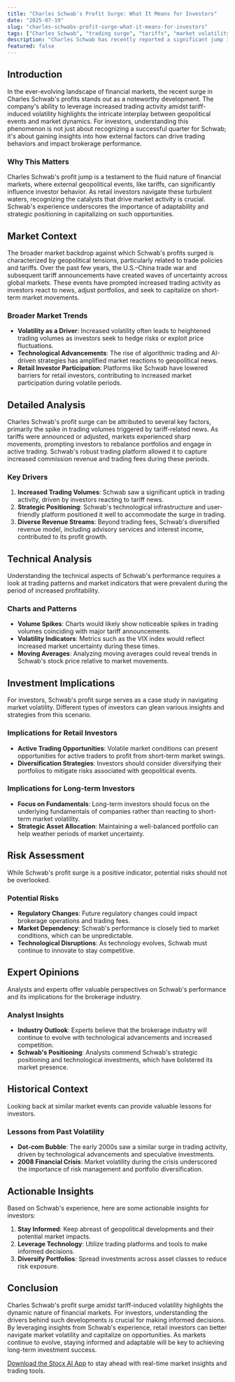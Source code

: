 ```yaml
---
title: "Charles Schwab's Profit Surge: What It Means for Investors"
date: "2025-07-19"
slug: "charles-schwabs-profit-surge-what-it-means-for-investors"
tags: ["Charles Schwab", "trading surge", "tariffs", "market volatility", "retail investors", "investment strategies", "financial markets"]
description: "Charles Schwab has recently reported a significant jump in profits, driven largely by a surge in trading activity linked to tariff-related market volatility. This development reflects broader market trends where geopolitical factors are increasingly influencing trading volumes. For retail investors, understanding the dynamics behind this profit surge is crucial. Schwab's ability to capitalize on market conditions showcases the importance of brokerage adaptability in volatile environments. This article will delve into the specifics of Schwab's performance, the market context surrounding it, and the implications for different types of investors. We will explore how technical and historical analysis can offer additional insights, assess potential risks, and provide actionable investment strategies. By examining expert opinions and drawing lessons from historical precedents, this comprehensive guide aims to equip investors with the knowledge needed to navigate similar market scenarios in the future."
featured: false
---
```


## Introduction

In the ever-evolving landscape of financial markets, the recent surge in Charles Schwab's profits stands out as a noteworthy development. The company's ability to leverage increased trading activity amidst tariff-induced volatility highlights the intricate interplay between geopolitical events and market dynamics. For investors, understanding this phenomenon is not just about recognizing a successful quarter for Schwab; it's about gaining insights into how external factors can drive trading behaviors and impact brokerage performance.

### Why This Matters

Charles Schwab's profit jump is a testament to the fluid nature of financial markets, where external geopolitical events, like tariffs, can significantly influence investor behavior. As retail investors navigate these turbulent waters, recognizing the catalysts that drive market activity is crucial. Schwab's experience underscores the importance of adaptability and strategic positioning in capitalizing on such opportunities.

## Market Context

The broader market backdrop against which Schwab's profits surged is characterized by geopolitical tensions, particularly related to trade policies and tariffs. Over the past few years, the U.S.–China trade war and subsequent tariff announcements have created waves of uncertainty across global markets. These events have prompted increased trading activity as investors react to news, adjust portfolios, and seek to capitalize on short-term market movements.

### Broader Market Trends

- **Volatility as a Driver**: Increased volatility often leads to heightened trading volumes as investors seek to hedge risks or exploit price fluctuations.
- **Technological Advancements**: The rise of algorithmic trading and AI-driven strategies has amplified market reactions to geopolitical news.
- **Retail Investor Participation**: Platforms like Schwab have lowered barriers for retail investors, contributing to increased market participation during volatile periods.

## Detailed Analysis

Charles Schwab's profit surge can be attributed to several key factors, primarily the spike in trading volumes triggered by tariff-related news. As tariffs were announced or adjusted, markets experienced sharp movements, prompting investors to rebalance portfolios and engage in active trading. Schwab's robust trading platform allowed it to capture increased commission revenue and trading fees during these periods.

### Key Drivers

1. **Increased Trading Volumes**: Schwab saw a significant uptick in trading activity, driven by investors reacting to tariff news.
2. **Strategic Positioning**: Schwab's technological infrastructure and user-friendly platform positioned it well to accommodate the surge in trading.
3. **Diverse Revenue Streams**: Beyond trading fees, Schwab's diversified revenue model, including advisory services and interest income, contributed to its profit growth.

## Technical Analysis

Understanding the technical aspects of Schwab's performance requires a look at trading patterns and market indicators that were prevalent during the period of increased profitability.

### Charts and Patterns

- **Volume Spikes**: Charts would likely show noticeable spikes in trading volumes coinciding with major tariff announcements.
- **Volatility Indicators**: Metrics such as the VIX index would reflect increased market uncertainty during these times.
- **Moving Averages**: Analyzing moving averages could reveal trends in Schwab's stock price relative to market movements.

## Investment Implications

For investors, Schwab's profit surge serves as a case study in navigating market volatility. Different types of investors can glean various insights and strategies from this scenario.

### Implications for Retail Investors

- **Active Trading Opportunities**: Volatile market conditions can present opportunities for active traders to profit from short-term market swings.
- **Diversification Strategies**: Investors should consider diversifying their portfolios to mitigate risks associated with geopolitical events.

### Implications for Long-term Investors

- **Focus on Fundamentals**: Long-term investors should focus on the underlying fundamentals of companies rather than reacting to short-term market volatility.
- **Strategic Asset Allocation**: Maintaining a well-balanced portfolio can help weather periods of market uncertainty.

## Risk Assessment

While Schwab's profit surge is a positive indicator, potential risks should not be overlooked.

### Potential Risks

- **Regulatory Changes**: Future regulatory changes could impact brokerage operations and trading fees.
- **Market Dependency**: Schwab's performance is closely tied to market conditions, which can be unpredictable.
- **Technological Disruptions**: As technology evolves, Schwab must continue to innovate to stay competitive.

## Expert Opinions

Analysts and experts offer valuable perspectives on Schwab's performance and its implications for the brokerage industry.

### Analyst Insights

- **Industry Outlook**: Experts believe that the brokerage industry will continue to evolve with technological advancements and increased competition.
- **Schwab's Positioning**: Analysts commend Schwab's strategic positioning and technological investments, which have bolstered its market presence.

## Historical Context

Looking back at similar market events can provide valuable lessons for investors.

### Lessons from Past Volatility

- **Dot-com Bubble**: The early 2000s saw a similar surge in trading activity, driven by technological advancements and speculative investments.
- **2008 Financial Crisis**: Market volatility during the crisis underscored the importance of risk management and portfolio diversification.

## Actionable Insights

Based on Schwab's experience, here are some actionable insights for investors:

1. **Stay Informed**: Keep abreast of geopolitical developments and their potential market impacts.
2. **Leverage Technology**: Utilize trading platforms and tools to make informed decisions.
3. **Diversify Portfolios**: Spread investments across asset classes to reduce risk exposure.

## Conclusion

Charles Schwab's profit surge amidst tariff-induced volatility highlights the dynamic nature of financial markets. For investors, understanding the drivers behind such developments is crucial for making informed decisions. By leveraging insights from Schwab's experience, retail investors can better navigate market volatility and capitalize on opportunities. As markets continue to evolve, staying informed and adaptable will be key to achieving long-term investment success.

[Download the Stocx AI App](https://stocx.co) to stay ahead with real-time market insights and trading tools.
